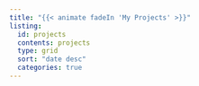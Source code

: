 ```yaml
---
title: "{{< animate fadeIn 'My Projects' >}}"
listing:
  id: projects
  contents: projects
  type: grid
  sort: "date desc"
  categories: true
---
```


:::{#projects .animate__animated .animate__fadeIn}
:::